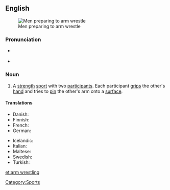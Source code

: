 ==English==
{{wikipedia}}
[[Image:Wikimania_4_augustus_2005_011.jpg|thumb|Men preparing to arm wrestle]]

===Pronunciation===
* {{a|UK}} {{IPA|/ˈɑːm ˌɹɛs.lɪŋ/}}
* {{a|US}} {{IPA|/ˈɑɹm ˌɹɛs.lɪŋ/}}

===Noun===
{{en-noun|-|sg=[[arm]] [[wrestling]]}}

# A [[strength]] [[sport]] with two [[participant]]s.  Each participant [[grip]]s the other's [[hand]] and tries to [[pin]] the other's arm onto a [[surface]].

====Translations====
{{trans-top|a sport}}
* Danish: {{t-|da|armlægning|c}}
* Finnish: {{t-|fi|kädenvääntö}}
* French: {{t+|fr|bras de fer|m}}
* German: {{t|de|Armdrücken|n}}
{{trans-mid}}
* Icelandic: {{t|is|sjómaður|m}}
* Italian: {{t|it|braccio di ferro}}
* Maltese: {{t|mt|tal-id|xs=Maltese}}
* Swedish: {{t+|sv|armbrytning|c}}
* Turkish: {{t|tr|bilek güreşi}}
{{trans-bottom}}

[[Category:Sports]]

[[et:arm wrestling]]